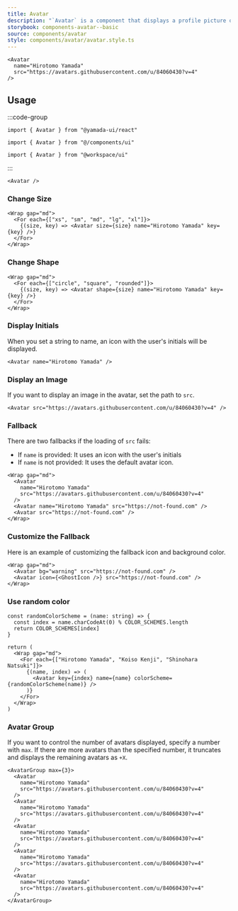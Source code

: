 ```yaml
---
title: Avatar
description: "`Avatar` is a component that displays a profile picture or an icon with initials representing a user."
storybook: components-avatar--basic
source: components/avatar
style: components/avatar/avatar.style.ts
---
```


```tsx preview
<Avatar
  name="Hirotomo Yamada"
  src="https://avatars.githubusercontent.com/u/84060430?v=4"
/>
```

## Usage

:::code-group

```tsx [package]
import { Avatar } from "@yamada-ui/react"
```

```tsx [alias]
import { Avatar } from "@/components/ui"
```

```tsx [monorepo]
import { Avatar } from "@workspace/ui"
```

:::

```tsx
<Avatar />
```

### Change Size

```tsx preview
<Wrap gap="md">
  <For each={["xs", "sm", "md", "lg", "xl"]}>
    {(size, key) => <Avatar size={size} name="Hirotomo Yamada" key={key} />}
  </For>
</Wrap>
```

### Change Shape

```tsx preview
<Wrap gap="md">
  <For each={["circle", "square", "rounded"]}>
    {(size, key) => <Avatar shape={size} name="Hirotomo Yamada" key={key} />}
  </For>
</Wrap>
```

### Display Initials

When you set a string to name, an icon with the user's initials will be displayed.

```tsx preview
<Avatar name="Hirotomo Yamada" />
```

### Display an Image

If you want to display an image in the avatar, set the path to `src`.

```tsx preview
<Avatar src="https://avatars.githubusercontent.com/u/84060430?v=4" />
```

### Fallback

There are two fallbacks if the loading of `src` fails:

- If `name` is provided: It uses an icon with the user's initials
- If `name` is not provided: It uses the default avatar icon.

```tsx preview
<Wrap gap="md">
  <Avatar
    name="Hirotomo Yamada"
    src="https://avatars.githubusercontent.com/u/84060430?v=4"
  />
  <Avatar name="Hirotomo Yamada" src="https://not-found.com" />
  <Avatar src="https://not-found.com" />
</Wrap>
```

### Customize the Fallback

Here is an example of customizing the fallback icon and background color.

```tsx preview
<Wrap gap="md">
  <Avatar bg="warning" src="https://not-found.com" />
  <Avatar icon={<GhostIcon />} src="https://not-found.com" />
</Wrap>
```

### Use random color

```tsx preview functional
const randomColorScheme = (name: string) => {
  const index = name.charCodeAt(0) % COLOR_SCHEMES.length
  return COLOR_SCHEMES[index]
}

return (
  <Wrap gap="md">
    <For each={["Hirotomo Yamada", "Koiso Kenji", "Shinohara Natsuki"]}>
      {(name, index) => (
        <Avatar key={index} name={name} colorScheme={randomColorScheme(name)} />
      )}
    </For>
  </Wrap>
)
```

### Avatar Group

If you want to control the number of avatars displayed, specify a number with `max`. If there are more avatars than the specified number, it truncates and displays the remaining avatars as `+X`.

```tsx preview
<AvatarGroup max={3}>
  <Avatar
    name="Hirotomo Yamada"
    src="https://avatars.githubusercontent.com/u/84060430?v=4"
  />
  <Avatar
    name="Hirotomo Yamada"
    src="https://avatars.githubusercontent.com/u/84060430?v=4"
  />
  <Avatar
    name="Hirotomo Yamada"
    src="https://avatars.githubusercontent.com/u/84060430?v=4"
  />
  <Avatar
    name="Hirotomo Yamada"
    src="https://avatars.githubusercontent.com/u/84060430?v=4"
  />
  <Avatar
    name="Hirotomo Yamada"
    src="https://avatars.githubusercontent.com/u/84060430?v=4"
  />
</AvatarGroup>
```
